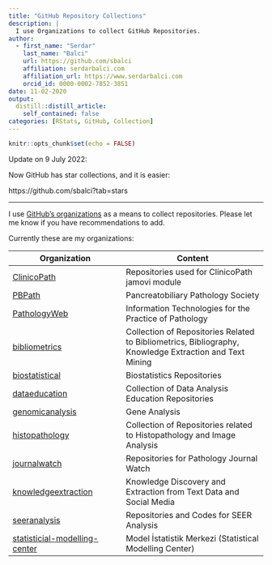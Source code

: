```yaml
---
title: "GitHub Repository Collections"
description: |
  I use Organizations to collect GitHub Repositories.
author:
  - first_name: "Serdar"
    last_name: "Balci"
    url: https://github.com/sbalci
    affiliation: serdarbalci.com
    affiliation_url: https://www.serdarbalci.com
    orcid_id: 0000-0002-7852-3851
date: 11-02-2020
output:
  distill::distill_article:
    self_contained: false
categories: [RStats, GitHub, Collection]
---
```



```r
knitr::opts_chunk$set(echo = FALSE)
```


Update on 9 July 2022:

Now GitHub has star collections, and it is easier:

https://github.com/sbalci?tab=stars




---


I use [GitHub's organizations](https://github.com/settings/organizations) as a means to collect repositories. Please let me know if you have recommendations to add.

Currently these are my organizations:

| Organization                                                                      | Content                                                                                                 |
|-----------------------------------------------------------------------------------|---------------------------------------------------------------------------------------------------------|
| [ClinicoPath](https://github.com/ClinicoPath)                                     | Repositories used for ClinicoPath jamovi module                                                         |
| [PBPath](https://github.com/PBPath)                                               | Pancreatobiliary Pathology Society                                                                      |
| [PathologyWeb](https://github.com/PathologyWeb)                                   | Information Technologies for the Practice of Pathology                                                  |
| [bibliometrics](https://github.com/bibliometrics)                                 | Collection of Repositories Related to Bibliometrics, Bibliography, Knowledge Extraction and Text Mining |
| [biostatistical](https://github.com/biostatistical)                               | Biostatistics Repositories                                                                              |
| [dataeducation](https://github.com/dataeducation)                                 | Collection of Data Analysis Education Repositories                                                      |
| [genomicanalysis](https://github.com/genomicanalysis)                             | Gene Analysis                                                                                           |
| [histopathology](https://github.com/histopathology)                               | Collection of Repositories related to Histopathology and Image Analysis                                 |
| [journalwatch](https://github.com/journalwatch)                                   | Repositories for Pathology Journal Watch                                                                |
| [knowledgeextraction](https://github.com/knowledgeextraction)                     | Knowledge Discovery and Extraction from Text Data and Social Media                                      |
| [seeranalysis](https://github.com/seeranalysis)                                   | Repositories and Codes for SEER Analysis                                                                |
| [statisticial-modelling-center](https://github.com/statisticial-modelling-center) | Model İstatistik Merkezi (Statistical Modelling Center)                                                 |

